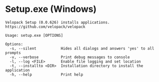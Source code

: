 # Setup.exe (Windows)
```
Velopack Setup (0.0.626) installs applications.
https://github.com/velopack/velopack

Usage: setup.exe [OPTIONS]

Options:
  -s, --silent           Hides all dialogs and answers 'yes' to all prompts
  -v, --verbose          Print debug messages to console
  -l, --log <FILE>       Enable file logging and set location
  -t, --installto <DIR>  Installation directory to install the application
  -h, --help             Print help


```